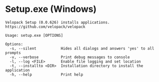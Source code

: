 # Setup.exe (Windows)
```
Velopack Setup (0.0.626) installs applications.
https://github.com/velopack/velopack

Usage: setup.exe [OPTIONS]

Options:
  -s, --silent           Hides all dialogs and answers 'yes' to all prompts
  -v, --verbose          Print debug messages to console
  -l, --log <FILE>       Enable file logging and set location
  -t, --installto <DIR>  Installation directory to install the application
  -h, --help             Print help


```